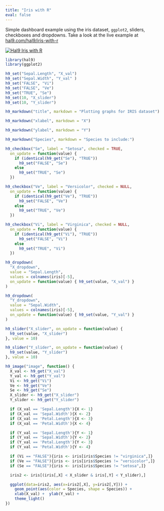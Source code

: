 ```yaml
---
title: "Iris with R"
eval: false
---
```


Simple dashboard example using the iris dataset, `ggplot2`, sliders, checkboxes and dropdowns. Take a look at the live example at <a href="https://hal9.com/hal9/iris-with-r" target="_blank">hal9.com/hal9/iris-with-r</a>

<a href="https://hal9.com/hal9/iris-with-r" target="_blank">
	![Hal9 Iris with R](hal9-example-iris-r.png)
</a>

```r

library(hal9)
library(ggplot2)

h9_set("Sepal.Length", "X_val")
h9_set("Sepal.Width", "Y_val" )
h9_set("FALSE", "Vi")
h9_set("FALSE", "Ve")
h9_set("TRUE", "Se")
h9_set(10, "X_slider")
h9_set(10, "Y_slider")

h9_markdown("title", markdown = "Plotting graphs for IRIS dataset")

h9_markdown("xlabel", markdown = "X")

h9_markdown("ylabel", markdown = "Y")

h9_markdown("Species", markdown = "Species to include:")

h9_checkbox("Se", label = "Setosa", checked = TRUE,
  on_update = function(value) {
    if (identical(h9_get("Se"), "TRUE"))
      h9_set("FALSE", "Se")
    else
      h9_set("TRUE", "Se")
  })

h9_checkbox("Ve", label = "Versicolor", checked = NULL,
  on_update = function(value) {
    if (identical(h9_get("Ve"), "TRUE"))
      h9_set("FALSE", "Ve")
    else
      h9_set("TRUE", "Ve")
  })

h9_checkbox("Vi", label = "Virginica", checked = NULL,
  on_update = function(value) {
    if (identical(h9_get("Vi"), "TRUE"))
      h9_set("FALSE", "Vi")
    else
      h9_set("TRUE", "Vi")
  })

h9_dropdown(
  "X_dropdown",
  value = "Sepal.Length",
  values = colnames(iris)[-5],
  on_update = function(value) { h9_set(value, "X_val") }
)

h9_dropdown(
  "Y_dropdown",
  value = "Sepal.Width",
  values = colnames(iris)[-5],
  on_update = function(value) { h9_set(value, "Y_val") }
)

h9_slider("X_slider", on_update = function(value) {
  h9_set(value, "X_slider")
}, value = 10)

h9_slider("Y_slider", on_update = function(value) {
  h9_set(value, "Y_slider")
}, value = 10)

h9_image("image", function() {
  X_val <- h9_get("X_val")
  Y_val <- h9_get("Y_val")
  Vi <- h9_get("Vi")
  Ve <- h9_get("Ve")
  Se <- h9_get("Se")
  X_slider <- h9_get("X_slider")
  Y_slider <- h9_get("Y_slider")

  if (X_val == 'Sepal.Length'){X <- 1}
  if (X_val == 'Sepal.Width'){X <- 2}
  if (X_val == 'Petal.Length'){X <- 3}
  if (X_val == 'Petal.Width'){X <- 4}

  if (Y_val == 'Sepal.Length'){Y <- 1}
  if (Y_val == 'Sepal.Width'){Y <- 2}
  if (Y_val == 'Petal.Length'){Y <- 3}
  if (Y_val == 'Petal.Width'){Y <- 4}

  if (Vi == "FALSE"){iris <- iris[iris$Species != "virginica",]}
  if (Ve == "FALSE"){iris <- iris[iris$Species != "versicolor",]}
  if (Se == "FALSE"){iris <- iris[iris$Species != "setosa",]}

  iris2 <- iris[(iris[,X] < X_slider & iris[,Y] < Y_slider),]

  ggplot(data=iris2, aes(x=iris2[,X], y=iris2[,Y])) +
    geom_point(aes(color = Species, shape = Species)) +
    xlab(X_val) +  ylab(Y_val) +
    theme_light()
})
```